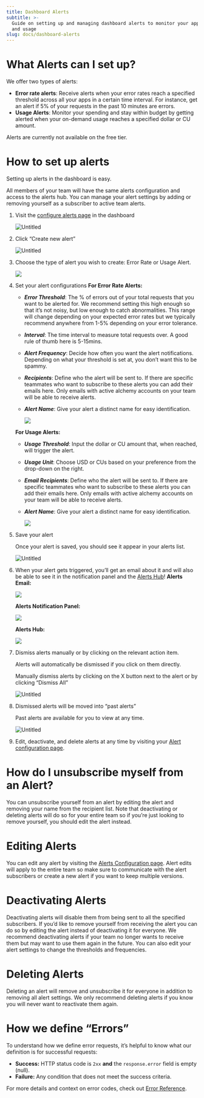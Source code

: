 ```yaml
---
title: Dashboard Alerts
subtitle: >-
  Guide on setting up and managing dashboard alerts to monitor your app behavior
  and usage
slug: docs/dashboard-alerts
---
```


# What Alerts can I set up? 

We offer two types of alerts:

* **Error rate alerts**: Receive alerts when your error rates reach a specified threshold across all your apps in a certain time interval. For instance, get an alert if 5% of your requests in the past 10 minutes are errors.
* **Usage Alerts**: Monitor your spending and stay within budget by getting alerted when your on-demand usage reaches a specified dollar or CU amount.

<Info>
  Alerts are currently not available on the free tier.
</Info>

# How to set up alerts

Setting up alerts in the dashboard is easy.

<Info title = "Alerts are created at the team level">
  All members of your team will have the same alerts configuration and access to the alerts hub. You can manage your alert settings by adding or removing yourself as a subscriber to active team alerts.
</Info>

1. Visit the [configure alerts page](https://dashboard.alchemy.com/settings/alerts) in the dashboard

   ![Untitled](/images/63d5b06-alerts-config.png)

2. Click “Create new alert”

   ![Untitled](/images/15f783a-create-alert.png)

3. Choose the type of alert you wish to create: Error Rate or Usage Alert.

   ![](/images/8ebc761-image.png)

4. Set your alert configurations **For Error Rate Alerts:**

   * ***Error Threshold***: The % of errors out of your total requests that you want to be alerted for. We recommend setting this high enough so that it’s not noisy, but low enough to catch abnormalities. This range will change depending on your expected error rates but we typically recommend anywhere from 1-5% depending on your error tolerance.

   * ***Interval***: The time interval to measure total requests over. A good rule of thumb here is 5-15mins.

   * ***Alert Frequency***: Decide how often you want the alert notifications. Depending on what your threshold is set at, you don’t want this to be spammy.

   * ***Recipients***: Define who the alert will be sent to. If there are specific teammates who want to subscribe to these alerts you can add their emails here. Only emails with active alchemy accounts on your team will be able to receive alerts.

   * ***Alert Name***: Give your alert a distinct name for easy identification.

     ![](/images/2e1b46c-image.png)

   **For Usage Alerts:**

   * ***Usage Threshold***: Input the dollar or CU amount that, when reached, will trigger the alert.

   * ***Usage Unit***: Choose USD or CUs based on your preference from the drop-down on the right.

   * ***Email Recipients***: Define who the alert will be sent to. If there are specific teammates who want to subscribe to these alerts you can add their emails here. Only emails with active alchemy accounts on your team will be able to receive alerts.

   * ***Alert Name***: Give your alert a distinct name for easy identification.

     ![](/images/92b63dd-image.png)

5. Save your alert

   Once your alert is saved, you should see it appear in your alerts list.

   ![Untitled](/images/863a4d7-save.png)

6. When your alert gets triggered, you’ll get an email about it and will also be able to see it in the notification panel and the [Alerts Hub](https://dashboard.alchemy.com/alerts)! **Alerts Email:**

   ![](/images/4578710-2d46d6c-image.png)

   **Alerts Notification Panel:**

   ![](/images/9bb3446-3929ca0-hub.png)

   **Alerts Hub:**

   ![](/images/e61be06-5ba0e01-image.png)

7. Dismiss alerts manually or by clicking on the relevant action item.

   Alerts will automatically be dismissed if you click on them directly.

   Manually dismiss alerts by clicking on the X button next to the alert or by clicking “Dismiss All”

   ![Untitled](/images/3898c1d-dismiss.png)

8. Dismissed alerts will be moved into “past alerts”

   Past alerts are available for you to view at any time.

   ![Untitled](/images/00effc0-past.png)

9. Edit, deactivate, and delete alerts at any time by visiting your [Alert configuration page](https://dashboard.alchemy.com/settings/alerts).

# How do I unsubscribe myself from an Alert?

You can unsubscribe yourself from an alert by editing the alert and removing your name from the recipient list. Note that deactivating or deleting alerts will do so for your entire team so if you’re just looking to remove yourself, you should edit the alert instead.

# Editing Alerts

You can edit any alert by visiting the [Alerts Configuration page](https://dashboard.alchemy.com/settings/alerts). Alert edits will apply to the entire team so make sure to communicate with the alert subscribers or create a new alert if you want to keep multiple versions.

# Deactivating Alerts

Deactivating alerts will disable them from being sent to all the specified subscribers. If you’d like to remove yourself from receiving the alert you can do so by editing the alert instead of deactivating it for everyone. We recommend deactivating alerts if your team no longer wants to receive them but may want to use them again in the future. You can also edit your alert settings to change the thresholds and frequencies.

# Deleting Alerts

Deleting an alert will remove and unsubscribe it for everyone in addition to removing all alert settings. We only recommend deleting alerts if you know you will never want to reactivate them again.

# How we define “Errors”

To understand how we define error requests, it’s helpful to know what our definition is for successful requests:

* **Success:** HTTP status code is `2xx` **and** the `response.error` field is empty (null).
* **Failure:** Any condition that does not meet the success criteria.

For more details and context on error codes, check out [Error Reference](/reference/error-reference).
